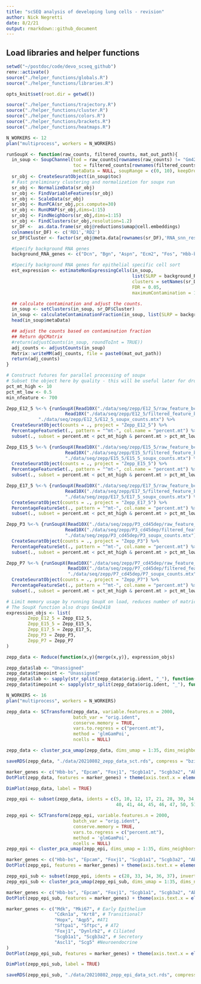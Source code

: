 ```yaml
---
title: "scSEQ analysis of developing lung cells - revision"
author: Nick Negretti
date: 8/2/21
output: rmarkdown::github_document
---
```



## Load libraries and helper functions
```r
setwd("~/postdoc/code/devo_scseq_github")
renv::activate()
source("./helper_functions/globals.R")
source("./helper_functions/libraries.R")

opts_knit$set(root.dir = getwd())

source("./helper_functions/trajectory.R")
source("./helper_functions/cluster.R")
source("./helper_functions/colors.R")
source("./helper_functions/brackets.R")
source("./helper_functions/heatmaps.R")

N_WORKERS <- 12
plan("multiprocess", workers = N_WORKERS)
```


```r
runSoupX <- function(raw_counts, filtered_counts, mat_out_path){
  in_soup <- SoupChannel(tod = raw_counts[rownames(raw_counts) != "Gm42418",],
                         toc = filtered_counts[rownames(filtered_counts) != "Gm42418",],
                         metaData = NULL, soupRange = c(0, 10), keepDroplets = FALSE) # Gm42418 is a rRNA contaminant - remove it now
  sr_obj <- CreateSeuratObject(in_soup$toc)
  # Fast preliminary clustering and normalization for soupx run
  sr_obj <- NormalizeData(sr_obj)
  sr_obj <- FindVariableFeatures(sr_obj)
  sr_obj <- ScaleData(sr_obj)
  sr_obj <- RunPCA(sr_obj,pcs.compute=30)
  sr_obj <- RunUMAP(sr_obj,dims=1:15)
  sr_obj <- FindNeighbors(sr_obj,dims=1:15)
  sr_obj <- FindClusters(sr_obj,resolution=1.2)
  sr_DF <-  as.data.frame(sr_obj@reductions$umap@cell.embeddings)
  colnames(sr_DF) <- c('RD1','RD2')
  sr_DF$Cluster <- factor(sr_obj@meta.data[rownames(sr_DF),'RNA_snn_res.1.2'])

  #Specify background RNA genes
  background_RNA_genes <- c("Dcn", "Bgn", "Aspn", "Ecm2", "Fos", "Hbb-bs", "Hbb-bt", "Hba-a1", "Hba-a2", "Lyz1", "Lyz2", "Mgp", "Postn", "Scgb1a1")

  #Specify background RNA genes for epithelial specific cell sort
  est_expression <- estimateNonExpressingCells(in_soup,
                                               list(SLRP = background_RNA_genes),
                                               clusters = setNames(sr_DF$Cluster, rownames(sr_DF)),
                                               FDR = 0.05,
                                               maximumContamination = 1.5)

  ## calculate contamination and adjust the counts.
  in_soup <- setClusters(in_soup, sr_DF$Cluster)
  in_soup <- calculateContaminationFraction(in_soup, list(SLRP = background_RNA_genes), useToEst = est_expression, forceAccept = TRUE)
  head(in_soup$metaData)

  ## adjust the counts based on contamination fraction
  ## Return dgCMatrix
  #return(adjustCounts(in_soup, roundToInt = TRUE))
  adj_counts <- adjustCounts(in_soup)
  Matrix::writeMM(adj_counts, file = paste0(mat_out_path))
  return(adj_counts)
}
```


```r
# Construct futures for parallel processing of soupx
# Subset the object here by quality - this will be useful later for dropping bad cells for hashing
pct_mt_high <- 10
pct_mt_low <- 0.5
min_nfeature <- 700

Zepp_E12_5 %<-% {runSoupX(Read10X("./data/seq/zepp/E12_5/raw_feature_bc_matrix"),
                      Read10X("./data/seq/zepp/E12_5/filtered_feature_bc_matrix"),
            "./data/seq/zepp/E12_5/E12_5_soupx_counts.mtx") %>%
  CreateSeuratObject(counts = ., project = "Zepp_E12_5") %>%
  PercentageFeatureSet(., pattern = "^mt-", col.name = "percent.mt") %>%
  subset(., subset = percent.mt < pct_mt_high & percent.mt > pct_mt_low & nFeature_RNA > min_nfeature)}

Zepp_E15_5 %<-% {runSoupX(Read10X("./data/seq/zepp/E15_5/raw_feature_bc_matrix"),
                      Read10X("./data/seq/zepp/E15_5/filtered_feature_bc_matrix"),
                      "./data/seq/zepp/E15_5/E15_5_soupx_counts.mtx") %>%
  CreateSeuratObject(counts = ., project = "Zepp_E15_5") %>%
  PercentageFeatureSet(., pattern = "^mt-", col.name = "percent.mt") %>%
  subset(., subset = percent.mt < pct_mt_high & percent.mt > pct_mt_low & nFeature_RNA > min_nfeature)}

Zepp_E17_5 %<-% {runSoupX(Read10X("./data/seq/zepp/E17_5/raw_feature_bc_matrix"),
                      Read10X("./data/seq/zepp/E17_5/filtered_feature_bc_matrix"),
                      "./data/seq/zepp/E17_5/E17_5_soupx_counts.mtx") %>%
  CreateSeuratObject(counts = ., project = "Zepp_E17_5") %>%
  PercentageFeatureSet(., pattern = "^mt-", col.name = "percent.mt") %>%
  subset(., subset = percent.mt < pct_mt_high & percent.mt > pct_mt_low & nFeature_RNA > min_nfeature)}

Zepp_P3 %<-% {runSoupX(Read10X("./data/seq/zepp/P3_cd45dep/raw_feature_bc_matrix"),
                      Read10X("./data/seq/zepp/P3_cd45dep/filtered_feature_bc_matrix"),
                      "./data/seq/zepp/P3_cd45dep/P3_soupx_counts.mtx") %>%
  CreateSeuratObject(counts = ., project = "Zepp_P3") %>%
  PercentageFeatureSet(., pattern = "^mt-", col.name = "percent.mt") %>%
  subset(., subset = percent.mt < pct_mt_high & percent.mt > pct_mt_low & nFeature_RNA > min_nfeature)}

Zepp_P7 %<-% {runSoupX(Read10X("./data/seq/zepp/P7_cd45dep/raw_feature_bc_matrix"),
                       Read10X("./data/seq/zepp/P7_cd45dep/filtered_feature_bc_matrix"),
                       "./data/seq/zepp/P7_cd45dep/P7_soupx_counts.mtx") %>%
  CreateSeuratObject(counts = ., project = "Zepp_P7") %>%
  PercentageFeatureSet(., pattern = "^mt-", col.name = "percent.mt") %>%
  subset(., subset = percent.mt < pct_mt_high & percent.mt > pct_mt_low & nFeature_RNA > min_nfeature)}

```

```r
# Limit memory usage by running SoupX on load, reduces number of matricies in RAM
# The SoupX function also drops Gm42418
expression_objs <- list(
        Zepp_E12_5 = Zepp_E12_5,
        Zepp_E15_5 = Zepp_E15_5,
        Zepp_E17_5 = Zepp_E17_5,
        Zepp_P3 = Zepp_P3,
        Zepp_P7 = Zepp_P7
)
```

```r

zepp_data <- Reduce(function(x,y){merge(x,y)}, expression_objs)

zepp_data$lab <- "Unassigned"
zepp_data$timepoint <- "Unassigned"
zepp_data$lab <- sapply(str_split(zepp_data$orig.ident, "_"), function(x){x[1]})
zepp_data$timepoint <- sapply(str_split(zepp_data$orig.ident, "_"), function(x){x[2]})

```

```r
N_WORKERS <- 16
plan("multiprocess", workers = N_WORKERS)

zepp_data <- SCTransform(zepp_data, variable.features.n = 2000,
                         batch_var = "orig.ident",
                         conserve.memory = TRUE,
                         vars.to.regress = c("percent.mt"),
                         method = 'glmGamPoi',
                         ncells = NULL)
```

```r
zepp_data <- cluster_pca_umap(zepp_data, dims_umap = 1:35, dims_neighbors = 1:35, cluster_res = 1.6)
```

```r
saveRDS(zepp_data, "./data/20210802_zepp_data_sct.rds", compress = "bzip2")
```

```r
marker_genes <- c("Hbb-bs", "Epcam", "Foxj1", "Scgb1a1", "Scgb3a2", "Abca3", "Hopx", "Col1a1", "Dcn", "Lum", "Acta2", "Wnt2", "Wnt5a", "Lgr6", "Pdgfra", "Pdgfrb", "Cspg4", "Wt1", "Pecam1", "Ccl21a", "Vwf", "Nrg1", "Plvap", "Car4", "Mki67", "Tnnt2", "Myl7", "Ascl1", "Ptprc")
DotPlot(zepp_data, features = marker_genes) + theme(axis.text.x = element_text(angle = 45, hjust=1))
```

```r
DimPlot(zepp_data, label = TRUE)
```

```r
zepp_epi <- subset(zepp_data, idents = c(5, 10, 12, 17, 21, 28, 30, 34, 37, 39,
                                         40, 41, 44, 45, 46, 47, 50, 51, 53))
```

```r

zepp_epi <- SCTransform(zepp_epi, variable.features.n = 2000,
                         batch_var = "orig.ident",
                         conserve.memory = TRUE,
                         vars.to.regress = c("percent.mt"),
                         method = 'glmGamPoi',
                         ncells = NULL)
zepp_epi <- cluster_pca_umap(zepp_epi, dims_umap = 1:35, dims_neighbors = 1:35, cluster_res = 1.6)
```

```r
marker_genes <- c("Hbb-bs", "Epcam", "Foxj1", "Scgb1a1", "Scgb3a2", "Abca3", "Hopx", "Col1a1", "Dcn", "Lum", "Acta2", "Wnt2", "Wnt5a", "Lgr6", "Pdgfra", "Pdgfrb", "Cspg4", "Wt1", "Pecam1", "Ccl21a", "Vwf", "Nrg1", "Plvap", "Car4", "Mki67", "Tnnt2", "Myl7", "Ascl1", "Ptprc")
DotPlot(zepp_epi, features = marker_genes) + theme(axis.text.x = element_text(angle = 45, hjust=1))
```

```r
zepp_epi_sub <- subset(zepp_epi, idents = c(28, 33, 34, 36, 37), invert = TRUE)
zepp_epi_sub <- cluster_pca_umap(zepp_epi_sub, dims_umap = 1:35, dims_neighbors = 1:35, cluster_res = 1.6)
```

```r
marker_genes <- c("Hbb-bs", "Epcam", "Foxj1", "Scgb1a1", "Scgb3a2", "Abca3", "Hopx", "Col1a1", "Dcn", "Lum", "Acta2", "Wnt2", "Wnt5a", "Lgr6", "Pdgfra", "Pdgfrb", "Cspg4", "Wt1", "Pecam1", "Ccl21a", "Vwf", "Nrg1", "Plvap", "Car4", "Mki67", "Tnnt2", "Myl7", "Ascl1", "Ptprc")
DotPlot(zepp_epi_sub, features = marker_genes) + theme(axis.text.x = element_text(angle = 45, hjust=1))
```

```r
marker_genes <- c("Mdk", "Mki67", # Early Epithelium
                  "Cdkn1a", "Krt8", # Transitional?
                  "Hopx", "Aqp5", #AT1
                  "Sftpa1", "Sftpc", # AT2
                  "Foxj1", "Dynlrb2", # Ciliated
                  "Scgb1a1", "Scgb3a2", # Secretory
                  "Ascl1", "Scg5" #Neuroendocrine
)
DotPlot(zepp_epi_sub, features = marker_genes) + theme(axis.text.x = element_text(angle = 45, hjust=1))
```

```r
DimPlot(zepp_epi_sub, label = TRUE)
```
```r
saveRDS(zepp_epi_sub, "./data/20210802_zepp_epi_data_sct.rds", compress = "bzip2")
```

